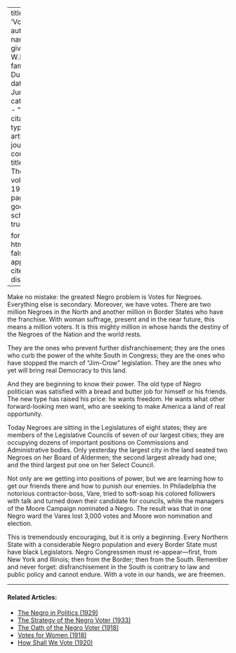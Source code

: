 
---
title: 'Votes'
author:
  - name:
      given: W.E.B.
      family: Du Bois
date: Jun. 1919
categories: 
  - ""
citation: 
  type: article-journal
  container-title: The Crisis
  volume: 19
  issue: 2
  page: 44
google-scholar: true

format:
  html:
    toc: false
    appendix-cite-as: display
---


Make no mistake: the greatest Negro problem is Votes for Negroes. Everything else is secondary. Moreover, we have votes. There are two million Negroes in the North and another million in Border States who have the franchise. With woman suffrage, present and in the near future, this means a million voters. It is this mighty million in whose hands the destiny of the Negroes of the Nation and the world rests. 

They are the ones who prevent further disfranchisement; they are the ones who curb the power of the white South in Congress; they are the ones who have stopped the march of "Jim-Crow" legislation. They are the ones who yet will bring real Democracy to this land. 

And they are beginning to know their power. The old type of Negro politician was satisfied with a bread and butter job for himself or his friends. The new type has raised his price: he wants freedom. He wants what other forward-looking men want, who are seeking to make America a land of real opportunity. 

Today Negroes are sitting in the Legislatures of eight states; they are members of the Legislative Councils of seven of our largest cities; they are occupying dozens of important positions on Commissions and Administrative bodies. Only yesterday the largest city in the land seated two Negroes on her Board of Aldermen; the second largest already had one; and the third largest put one on her Select Council. 

Not only are we getting into positions of power, but we are learning how to get our friends there and how to punish our enemies. In Philadelphia the notorious contractor-boss, Vare, tried to soft-soap his colored followers with talk and turned down their candidate for councils, while the managers of the Moore Campaign nominated a Negro. The result was that in one Negro ward the Vares lost 3,000 votes and Moore won nomination and election. 

This is tremendously encouraging, but it is only a beginning. Every Northern State with a considerable Negro population and every Border State must have black Legislators. Negro Congressmen must re-appear---first, from New York and Illinois; then from the Border; then from the South. Remember and never forget: disfranchisement in the South is contrary to law and public policy and cannot endure. With a vote in our hands, we are freemen.

<!-- Similar articles start here -->

<hr>
#### Related Articles:

* [The Negro in Politics (1929)](/Volumes/36/11/negro_in_politics.html)
* [The Strategy of the Negro Voter (1933)](/Volumes/40/06/strategy_of_the_negro_voter.html)
* [The Oath of the Negro Voter (1918)](/Volumes/15/01/oath_of_the_negro_voter.html)
* [Votes for Women (1918)](/Volumes/15/01/votes_for_women.html)
* [How Shall We Vote (1920)](/Volumes/20/05/how_shall_we_vote.html)

<!-- Similar articles end here -->